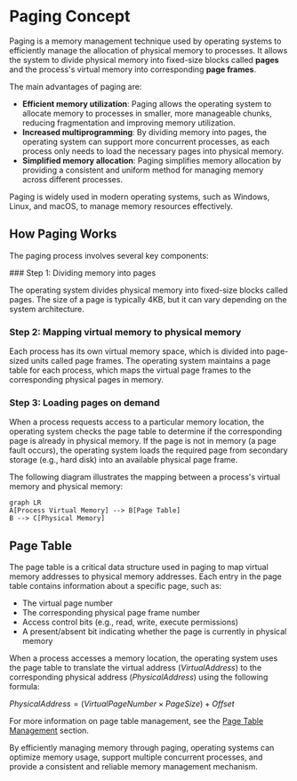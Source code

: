 
# Paging Concept

Paging is a memory management technique used by operating systems to efficiently manage the allocation of physical memory to processes. It allows the system to divide physical memory into fixed-size blocks called **pages** and the process's virtual memory into corresponding **page frames**.

The main advantages of paging are:

- **Efficient memory utilization**: Paging allows the operating system to allocate memory to processes in smaller, more manageable chunks, reducing fragmentation and improving memory utilization.
- **Increased multiprogramming**: By dividing memory into pages, the operating system can support more concurrent processes, as each process only needs to load the necessary pages into physical memory.
- **Simplified memory allocation**: Paging simplifies memory allocation by providing a consistent and uniform method for managing memory across different processes.

<Callout type="info">
Paging is widely used in modern operating systems, such as Windows, Linux, and macOS, to manage memory resources effectively.
</Callout>

## How Paging Works

The paging process involves several key components:

<Steps>
### Step 1: Dividing memory into pages

The operating system divides physical memory into fixed-size blocks called pages. The size of a page is typically 4KB, but it can vary depending on the system architecture.

### Step 2: Mapping virtual memory to physical memory

Each process has its own virtual memory space, which is divided into page-sized units called page frames. The operating system maintains a page table for each process, which maps the virtual page frames to the corresponding physical pages in memory.

### Step 3: Loading pages on demand

When a process requests access to a particular memory location, the operating system checks the page table to determine if the corresponding page is already in physical memory. If the page is not in memory (a page fault occurs), the operating system loads the required page from secondary storage (e.g., hard disk) into an available physical page frame.
</Steps>

The following diagram illustrates the mapping between a process's virtual memory and physical memory:

```mermaid
graph LR
A[Process Virtual Memory] --> B[Page Table]
B --> C[Physical Memory]
```

## Page Table

The page table is a critical data structure used in paging to map virtual memory addresses to physical memory addresses. Each entry in the page table contains information about a specific page, such as:

- The virtual page number
- The corresponding physical page frame number
- Access control bits (e.g., read, write, execute permissions)
- A present/absent bit indicating whether the page is currently in physical memory

When a process accesses a memory location, the operating system uses the page table to translate the virtual address ($VirtualAddress$) to the corresponding physical address ($PhysicalAddress$) using the following formula:

$PhysicalAddress = (VirtualPageNumber \times PageSize) + Offset$

For more information on page table management, see the [Page Table Management](/memory-resources-and-paging/paging/page-table-management) section.

By efficiently managing memory through paging, operating systems can optimize memory usage, support multiple concurrent processes, and provide a consistent and reliable memory management mechanism.